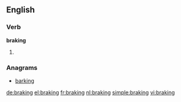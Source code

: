 ==English==

===Verb===
'''braking'''

# {{present participle of|[[brake]]}}

===Anagrams===
* [[barking#English|barking]]

[[de:braking]]
[[el:braking]]
[[fr:braking]]
[[nl:braking]]
[[simple:braking]]
[[vi:braking]]